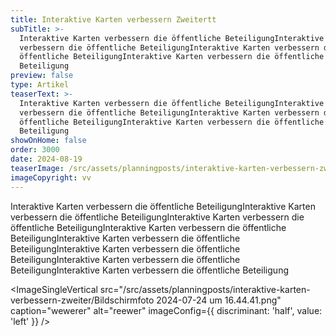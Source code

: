 ```yaml
---
title: Interaktive Karten verbessern Zweitertt
subTitle: >-
  Interaktive Karten verbessern die öffentliche BeteiligungInteraktive Karten
  verbessern die öffentliche BeteiligungInteraktive Karten verbessern die
  öffentliche BeteiligungInteraktive Karten verbessern die öffentliche
  Beteiligung
preview: false
type: Artikel
teaserText: >-
  Interaktive Karten verbessern die öffentliche BeteiligungInteraktive Karten
  verbessern die öffentliche BeteiligungInteraktive Karten verbessern die
  öffentliche BeteiligungInteraktive Karten verbessern die öffentliche
  Beteiligung
showOnHome: false
order: 3000
date: 2024-08-19
teaserImage: /src/assets/planningposts/interaktive-karten-verbessern-zweiter/teaserImage.png
imageCopyright: vv
---
```


Interaktive Karten verbessern die öffentliche BeteiligungInteraktive Karten verbessern die öffentliche BeteiligungInteraktive Karten verbessern die öffentliche BeteiligungInteraktive Karten verbessern die öffentliche BeteiligungInteraktive Karten verbessern die öffentliche BeteiligungInteraktive Karten verbessern die öffentliche BeteiligungInteraktive Karten verbessern die öffentliche BeteiligungInteraktive Karten verbessern die öffentliche Beteiligung

<ImageSingleVertical
  src="/src/assets/planningposts/interaktive-karten-verbessern-zweiter/Bildschirmfoto 2024-07-24 um 16.44.41.png"
  caption="wewerer"
  alt="reewer"
  imageConfig={{ discriminant: 'half', value: 'left' }}
/>
